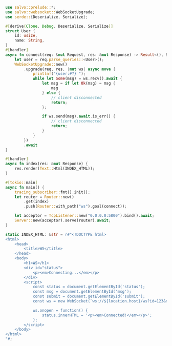 ```rust  title="websocket/src/main.rs"
use salvo::prelude::*;
use salvo::websocket::WebSocketUpgrade;
use serde::{Deserialize, Serialize};

#[derive(Clone, Debug, Deserialize, Serialize)]
struct User {
    id: usize,
    name: String,
}
#[handler]
async fn connect(req: &mut Request, res: &mut Response) -> Result<(), StatusError> {
    let user = req.parse_queries::<User>();
    WebSocketUpgrade::new()
        .upgrade(req, res, |mut ws| async move {
            println!("{user:#?} ");
            while let Some(msg) = ws.recv().await {
                let msg = if let Ok(msg) = msg {
                    msg
                } else {
                    // client disconnected
                    return;
                };

                if ws.send(msg).await.is_err() {
                    // client disconnected
                    return;
                }
            }
        })
        .await
}

#[handler]
async fn index(res: &mut Response) {
    res.render(Text::Html(INDEX_HTML));
}

#[tokio::main]
async fn main() {
    tracing_subscriber::fmt().init();
    let router = Router::new()
        .get(index)
        .push(Router::with_path("ws").goal(connect));

    let acceptor = TcpListener::new("0.0.0.0:5800").bind().await;
    Server::new(acceptor).serve(router).await;
}

static INDEX_HTML: &str = r#"<!DOCTYPE html>
<html>
    <head>
        <title>WS</title>
    </head>
    <body>
        <h1>WS</h1>
        <div id="status">
            <p><em>Connecting...</em></p>
        </div>
        <script>
            const status = document.getElementById('status');
            const msg = document.getElementById('msg');
            const submit = document.getElementById('submit');
            const ws = new WebSocket(`ws://${location.host}/ws?id=123&name=chris`);

            ws.onopen = function() {
                status.innerHTML = '<p><em>Connected!</em></p>';
            };
        </script>
    </body>
</html>
"#;

```